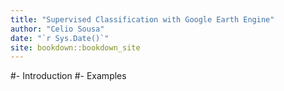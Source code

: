 ```yaml
--- 
title: "Supervised Classification with Google Earth Engine"
author: "Celio Sousa"
date: "`r Sys.Date()`"
site: bookdown::bookdown_site
---
```


#- Introduction
#- Examples

